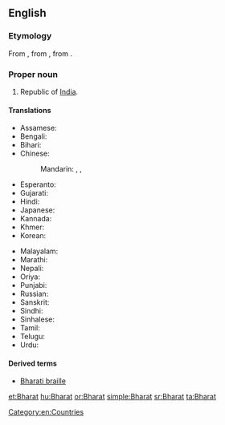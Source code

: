 ==English==

===Etymology===
From {{etyl|sa}} {{term|sc=Deva|भारतम्|tr=bhāratam||the land of emperor Bharata|lang=sa}} , from {{etyl|sa}} {{term|sc=Deva|भारत|tr=bhārata||descended from emperor [[Bharata]]|lang=sa}}, from {{term|sc=Deva|भरत|tr=bharatá||to be maintained|lang=sa}}.

===Proper noun===
{{en-proper noun}}

# Republic of [[India]].

====Translations====
{{trans-top|an alternative name of India}}
* Assamese: {{t-|as|ভাৰত|tr=bhārat|sc=Beng}}
* Bengali: {{t-|bn|ভারত|tr=bharôt|sc=Beng}}
* Bihari: {{t-|bh|भारत|tr=bhārat|sc=Deva}}
* Chinese:
*: Mandarin: {{qualifier|rare}} {{t|cmn|婆羅多|sc=Hani}}, {{t|cmn|婆罗多|tr=Póluóduō|sc=Hani}}, {{t|cmn|巴拉特|tr=Bālātè|sc=Hani}}
* Esperanto: {{t-|eo|Barato}}
* Gujarati: {{t+|gu|ભારત|tr=bhārat|sc=Gujr}}
* Hindi: {{t+|hi|भारत|m|tr=bhārat}}
* Japanese: {{t-|ja|バーラタ|tr=Bārata}} {{qualifier|rare}}
* Kannada: {{t+|kn|ಭಾರತ|tr=bhārat|sc=Knda}}
* Khmer: {{t-|km|ភារតៈ|tr=pʰierata’|sc=Khmr}}
* Korean: {{t-|ko|바라트|tr=Barateu|sc=Kore}} {{qualifier|rare}}
{{trans-mid}}
* Malayalam: {{t+|ml|ഭാരതം|tr=bhāratam|sc=Mlym}}
* Marathi: {{t-|mr|भारत|tr=bhārat|sc=Deva}}
* Nepali: {{t+|ne|भारत|tr=bhārat|sc=Deva}}
* Oriya: {{t+|or|ଭାରତ|tr=bhārat|sc=Orya}}
* Punjabi: {{t-|pa|ਭਾਰਤ|tr=bhārat|sc=Guru}}
* Russian: {{t-|ru|Бхарат|m|tr=Bxárat|sc=Cyrl}} {{qualifier|rare}}
* Sanskrit: {{t-|sa|भारतम्|tr=bhāratam|sc=Deva}}
* Sindhi: {{t-|sd|ڀارت|tr=bharatu|sc=sd-Arab}}
* Sinhalese: {{t-|si|භාරත්|tr=bhārat|sc=Sinh}}
* Tamil: {{t-|ta|பாரத்|tr=pārat|sc=Taml}}
* Telugu: {{t-|te|భారత|tr=bhārat|sc=Telu}}
* Urdu: {{t+|ur|بھارت|m|tr=bhārat}}
{{trans-bottom}}

{{trans-see|India}}

====Derived terms====
* [[Bharati braille]]

[[Category:en:Countries]]

[[et:Bharat]]
[[hu:Bharat]]
[[or:Bharat]]
[[simple:Bharat]]
[[sr:Bharat]]
[[ta:Bharat]]